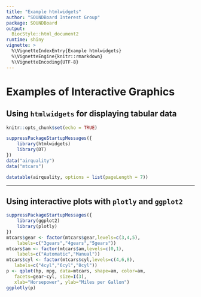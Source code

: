 ```yaml
---
title: "Example htmlwidgets"
author: "SOUNDBoard Interest Group"
package: SOUNDBoard
output:
  BiocStyle::html_document2
runtime: shiny
vignette: >
  %\VignetteIndexEntry{Example htmlwidgets}
  %\VignetteEngine{knitr::rmarkdown}
  %\VignetteEncoding{UTF-8}
---
```


# Examples of Interactive Graphics

## Using `htmlwidgets` for displaying tabular data

```r
knitr::opts_chunk$set(echo = TRUE)
```

```r
suppressPackageStartupMessages({
    library(htmlwidgets)
    library(DT)
})
data("airquality")
data("mtcars")
```

```r
datatable(airquality, options = list(pageLength = 7))
```

-----------------------------------------------------------------
## Using interactive plots with `plotly` and `ggplot2`

```r
suppressPackageStartupMessages({
    library(ggplot2)
    library(plotly)
})
mtcars$gear <- factor(mtcars$gear,levels=c(3,4,5),
  	labels=c("3gears","4gears","5gears")) 
mtcars$am <- factor(mtcars$am,levels=c(0,1),
  	labels=c("Automatic","Manual")) 
mtcars$cyl <- factor(mtcars$cyl,levels=c(4,6,8),
   labels=c("4cyl","6cyl","8cyl"))
p <- qplot(hp, mpg, data=mtcars, shape=am, color=am, 
   facets=gear~cyl, size=I(3),
   xlab="Horsepower", ylab="Miles per Gallon")
ggplotly(p)
```


